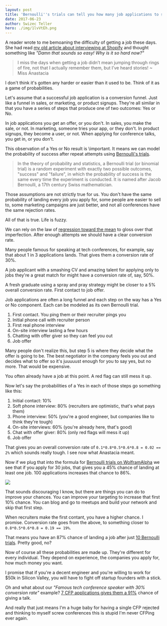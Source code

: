 ```yaml
---
layout: post
title: 'Bernoulli''s trials can tell you how many job applications to send'
date: 2017-06-23
author: Swizec Teller
hero: ./img/1lvVtEh.png
---
```

A reader wrote to me bemoaning the difficulty of getting a job these days. She had read [my old article about interviewing at Shopify](https://swizec.com/blog/the-most-pleasant-job-interview-i-have-ever-had/swizec/6121) and thought something like _"Damn that sounds so easy! Why is it so hard now?"_



> I miss the days when getting a job didn’t mean jumping through rings of fire, not that I actually remember them, but I’ve heard stories! ~ Miss Anastacia



I don't think it's gotten any harder or easier than it used to be. Think of it as a game of probabilities.



Let's assume that a successful job application is a conversion funnel. Just like a funnel in sales, or marketing, or product signups. They're all similar in that you have a series of steps that produce one of two outcomes: Yes or No.



In job applications you get an offer, or you don't. In sales, you make the sale, or not. In marketing, someone tries your app, or they don't. In product signups, they become a user, or not. When applying for conference talks, you get in, or you don't.



This observation of a Yes or No result is \\important. It means we can model the probability of success after repeat attempts using [Bernoulli's trials](https://en.wikipedia.org/wiki/Bernoulli_trial).



> In the theory of probability and statistics, a Bernoulli trial (or binomial trial) is a random experiment with exactly two possible outcomes, "success" and "failure", in which the probability of success is the same every time the experiment is conducted. It is named after Jacob Bernoulli, a 17th century Swiss mathematician.



Those assumptions are not strictly true for us. You don't have the same probability of landing every job you apply for, some people are easier to sell to, some marketing campaigns are just better, and not all conferences have the same rejection rates.



All of that is true. Life is fuzzy.



We can rely on the law of [regression toward the mean](https://en.wikipedia.org/wiki/Regression_toward_the_mean) to gloss over that imperfection. After enough attempts we should have a clear conversion rate.



Many people famous for speaking at tech conferences, for example, say that about 1 in 3 applications lands. That gives them a conversion rate of 30%.



A job applicant with a smashing CV and amazing talent for applying only to jobs they're a great match for might have a conversion rate of, say, 50%.



A fresh graduate using a spray and pray strategy might be closer to a 5% overall conversion rate. First contact to job offer.



Job applications are often a long funnel and each step on the way has a Yes or No component. Each can be modeled as its own Bernoulli trial.



1. First contact. You ping them or their recruiter pings you
2. Initial phone call with recruiter person
3. First real phone interview
4. On-site interview lasting a few hours
5. Chatting with offer giver so they can feel you out
6. Job offer



Many people don't realize this, but step 5 is where they decide what the offer is going to be. The best negotiator in the company feels you out and decides what to offer so it's juuuuust enough for you to say yes, but no more. That would be expensive.



You often already have a job at this point. A red flag can still mess it up.



Now let's say the probabilities of a Yes in each of those steps go something like this:



1. Initial contact: 10%
2. Soft phone interview: 80% (recruiters are optimistic, that's what pays them)
3. Phone interview: 50% (you're a good engineer, but companies like to think they're tough)
4. On-site interviews: 60% (you're already here, that's good)
5. Chat with offer giver: 80% (only red flags will mess it up)
6. Job offer



That gives you an overall conversion rate of `0.1*0.8*0.5*0.6*0.8 = 0.02 == 2%` which sounds really tough. I see now what Anastacia meant.



Now if we plug that into the formula for [Bernoulli trials on WolframAlpha](https://www.wolframalpha.com/input/?i=30+trials+p%3D0.02) we see that if you apply for 30 jobs, that gives you a 45% chance of landing at least one job. 100 applications increases that chance to 86%.

![](./img/1lvVtEh.png)

That sounds discouraging I know, but there are things you can do to improve your chances. You can improve your targeting to increase that first 10% chance. You can blog and go to meetups and build your network and skip that first step.



When recruiters make the first contant, you have a higher chance. I promise. Conversion rate goes from the above, to something closer to `0.8*0.5*0.6*0.8 = 0.19 == 19%`.



That means you have an 87% chance of landing a job after just [10 Bernoulli trials](https://www.wolframalpha.com/input/?i=10+trials+p%3D0.19). Pretty good, no?



Now of course all these probabilities are made up. They're different for every individual. They depend on experience, the companies you apply for, how much money you want.



I promise that if you're a decent engineer and you're willing to work for $50k in Silicon Valley, you will have to fight off startup founders with a stick.



Oh and what about our _"Famous tech conference speaker with 30% conversion rate"_ example? [7 CFP applications gives them a 91%](https://www.wolframalpha.com/input/?i=7+trials+p%3D0.3) chance of giving a talk.



And really that just means I'm a huge baby for having a single CFP rejected and thinking to myself screw conferences this is stupid I'm never CFPing ever again.